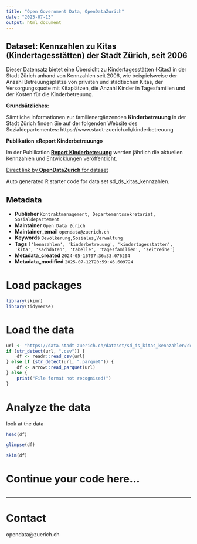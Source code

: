 ```yaml
---
title: "Open Government Data, OpenDataZurich"
date: "2025-07-13"
output: html_document
---
```


## Dataset: Kennzahlen zu  Kitas (Kindertagesstätten) der Stadt Zürich, seit 2006

Dieser Datensatz bietet eine Übersicht zu Kindertagesstätten (Kitas) in der Stadt Zürich anhand von Kennzahlen seit 2006, wie beispielsweise der Anzahl Betreuungsplätze von privaten und städtischen Kitas, der Versorgungsquote mit Kitaplätzen, die Anzahl Kinder in Tagesfamilien und der Kosten für die Kinderbetreuung.

**Grundsätzliches:**

Sämtliche Informationen zur familienergänzenden **Kinderbetreuung** in der Stadt Zürich finden Sie auf der folgenden Website des Sozialdepartementes: https://www.stadt-zuerich.ch/kinderbetreuung


[]()



[]()

**Publikation «Report Kinderbetreuung»**

Im der Publikation [**Report Kinderbetreuung**](https://www.stadt-zuerich.ch/sd/de/index/ueber_das_departement/publikationen/rep_kibe.html) werden jährlich die aktuellen Kennzahlen und Entwicklungen veröffentlicht.


[]()




[]()



[Direct link by **OpenDataZurich** for dataset](https://data.stadt-zuerich.ch/dataset/sd_ds_kitas_kennzahlen)

Auto generated R starter code for data set sd_ds_kitas_kennzahlen.

## Metadata

- **Publisher** `Kontraktmanagement, Departementssekretariat, Sozialdepartement`
- **Maintainer** `Open Data Zürich`
- **Maintainer_email** `opendata@zuerich.ch`
- **Keywords** `Bevölk­erung,Soziales,Ver­walt­ung`
- **Tags** `['kennzahlen', 'kinderbetreuung', 'kindertagesstatten', 'kita', 'sachdaten', 'tabelle', 'tagesfamilien', 'zeitreihe']`
- **Metadata_created** `2024-05-16T07:36:33.076204`
- **Metadata_modified** `2025-07-12T20:59:46.609724`


# Load packages

```r
library(skimr)
library(tidyverse)
```

# Load the data

```r
url <- "https://data.stadt-zuerich.ch/dataset/sd_ds_kitas_kennzahlen/download/kennzahlen_kitas_seit2006.csv"
if (str_detect(url, ".csv")) {
    df <- readr::read_csv(url)
} else if (str_detect(url, ".parquet")) {
    df <- arrow::read_parquet(url)
} else {
    print("File format not recognised!")
}
```

# Analyze the data

look at the data
```r
head(df)
```

```r
glimpse(df)
```

```r
skim(df)
```

# Continue your code here...

```r

```

------------------------------------------------------------------------

# Contact

opendata@zuerich.ch
